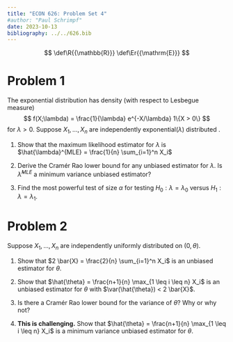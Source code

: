 ```yaml
---
title: "ECON 626: Problem Set 4"
#author: "Paul Schrimpf"
date: 2023-10-13
bibliography: ../../626.bib
---
```


$$
\def\R{{\mathbb{R}}}
\def\Er{{\mathrm{E}}}
$$

# Problem 1

The exponential distribution has density (with respect to Lesbegue measure)
$$
f(X;\lambda) = \frac{1}{\lambda} e^{-X/\lambda} 1\{X > 0\}
$$
for $\lambda>0$.  Suppose $X_1, ... , X_n$ are independently exponential$(\lambda)$ distributed .


1. Show that the maximum likelihood estimator for $\lambda$ is
$\hat{\lambda}^{MLE} = \frac{1}{n} \sum_{i=1}^n X_i$

2. Derive the Cramér Rao lower bound for any unbiased estimator for
$\lambda$. Is $\hat{\lambda}^{MLE}$ a minimum variance unbiased estimator?

3. Find the most powerful test of size $\alpha$ for testing
$H_0: \lambda = \lambda_0$ versus $H_1:\lambda = \lambda_1$.

# Problem 2

Suppose $X_1, ... , X_n$ are independently uniformly distributed on $(0,\theta)$.

1. Show that $2 \bar{X} = \frac{2}{n} \sum_{i=1}^n X_i$ is an unbiased estimator for $\theta$.

2. Show that $\hat{\theta} = \frac{n+1}{n} \max_{1 \leq i \leq n} X_i$
is an unbiased estimator for $\theta$ with $\var(\hat{\theta}) < 2 \bar{X}$.

3. Is there a Cramér Rao lower bound for the variance of $\theta$? Why or why not?

4. **This is challenging.** Show that $\hat{\theta} = \frac{n+1}{n} \max_{1 \leq i \leq n} X_i$
is a minimum variance unbiased estimator for $\theta$.
